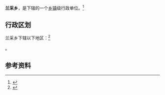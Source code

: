 {{中国乡级行政区|63/23/21/200/000}}

'''兰采乡'''，是{{PRC admin/fullname|63/23/21/200/000|3}}下辖的一个[[乡镇|乡镇]]级行政单位。<ref>{{PRC admin/ref sgc|{{PRC admin/parent|63/23/21/200/000}}}}</ref>

== 行政区划 ==

兰采乡下辖以下地区：<ref>{{PRC admin/ref sgc|63/23/21/200/000}}</ref>

{{PRC admin/children|63/23/21/200/000}}。

== 参考资料 ==

{{reflist}}

{{行政区划小作品}}
{{PRC admin/navcat|63/23/21/200/000}}
